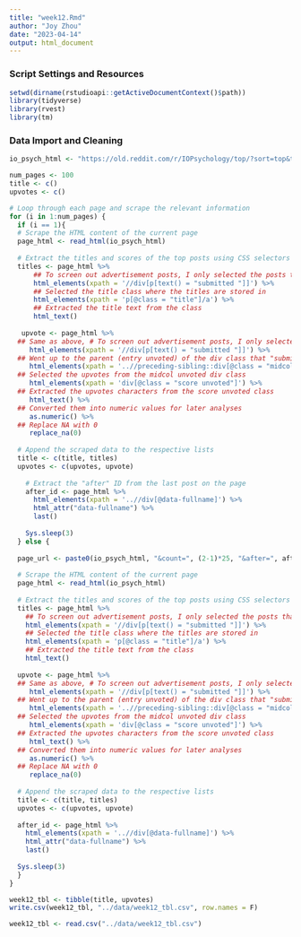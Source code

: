 ```yaml
---
title: "week12.Rmd"
author: "Joy Zhou"
date: "2023-04-14"
output: html_document
---
```


### **Script Settings and Resources**
```r
setwd(dirname(rstudioapi::getActiveDocumentContext()$path))
library(tidyverse)
library(rvest)
library(tm)
```

### **Data Import and Cleaning**
```r
io_psych_html <- "https://old.reddit.com/r/IOPsychology/top/?sort=top&t=year"

num_pages <- 100
title <- c()
upvotes <- c()

# Loop through each page and scrape the relevant information
for (i in 1:num_pages) {
  if (i == 1){
  # Scrape the HTML content of the current page
  page_html <- read_html(io_psych_html)
    
  # Extract the titles and scores of the top posts using CSS selectors
  titles <- page_html %>% 
      ## To screen out advertisement posts, I only selected the posts that are "submitted" by users rather than "promoted"
      html_elements(xpath = '//div[p[text() = "submitted "]]') %>%
      ## Selected the title class where the titles are stored in
      html_elements(xpath = 'p[@class = "title"]/a') %>%
      ## Extracted the title text from the class
      html_text()
    
   upvote <- page_html %>%
  ## Same as above, # To screen out advertisement posts, I only selected the posts that are "submitted" by users rather than "promoted"
     html_elements(xpath = '//div[p[text() = "submitted "]]') %>%
  ## Went up to the parent (entry unvoted) of the div class that "submitted" was stored in (top matter), and then selected the preceding sibling (midcol unvoted) of the parent  
     html_elements(xpath = '..//preceding-sibling::div[@class = "midcol unvoted"]') %>%
  ## Selected the upvotes from the midcol unvoted div class
     html_elements(xpath = 'div[@class = "score unvoted"]') %>%
  ## Extracted the upvotes characters from the score unvoted class
     html_text() %>%
  ## Converted them into numeric values for later analyses
     as.numeric() %>%
  ## Replace NA with 0 
     replace_na(0)
   
  # Append the scraped data to the respective lists
  title <- c(title, titles)
  upvotes <- c(upvotes, upvote)
    
    # Extract the "after" ID from the last post on the page
    after_id <- page_html %>%
      html_elements(xpath = '..//div[@data-fullname]') %>%
      html_attr("data-fullname") %>%
      last()
    
    Sys.sleep(3)
  } else {
    
  page_url <- paste0(io_psych_html, "&count=", (2-1)*25, "&after=", after_id)
  
  # Scrape the HTML content of the current page
  page_html <- read_html(io_psych_html)
  
  # Extract the titles and scores of the top posts using CSS selectors
  titles <- page_html %>% 
    ## To screen out advertisement posts, I only selected the posts that are "submitted" by users rather than "promoted"
    html_elements(xpath = '//div[p[text() = "submitted "]]') %>%
    ## Selected the title class where the titles are stored in
    html_elements(xpath = 'p[@class = "title"]/a') %>%
    ## Extracted the title text from the class
    html_text()
  
  upvote <- page_html %>%
  ## Same as above, # To screen out advertisement posts, I only selected the posts that are "submitted" by users rather than "promoted"
     html_elements(xpath = '//div[p[text() = "submitted "]]') %>%
  ## Went up to the parent (entry unvoted) of the div class that "submitted" was stored in (top matter), and then selected the preceding sibling (midcol unvoted) of the parent  
     html_elements(xpath = '..//preceding-sibling::div[@class = "midcol unvoted"]') %>%
  ## Selected the upvotes from the midcol unvoted div class
     html_elements(xpath = 'div[@class = "score unvoted"]') %>%
  ## Extracted the upvotes characters from the score unvoted class
     html_text() %>%
  ## Converted them into numeric values for later analyses
     as.numeric() %>%
  ## Replace NA with 0 
     replace_na(0)
     
  # Append the scraped data to the respective lists
  title <- c(title, titles)
  upvotes <- c(upvotes, upvote)
  
  after_id <- page_html %>%
    html_elements(xpath = '..//div[@data-fullname]') %>%
    html_attr("data-fullname") %>%
    last() 
  
  Sys.sleep(3)
  }
}

week12_tbl <- tibble(title, upvotes)
write.csv(week12_tbl, "../data/week12_tbl.csv", row.names = F)

week12_tbl <- read.csv("../data/week12_tbl.csv")
```




